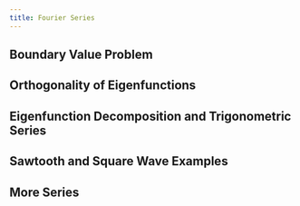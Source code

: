 ```yaml
---
title: Fourier Series
---
```


## Boundary Value Problem

## Orthogonality of Eigenfunctions

## Eigenfunction Decomposition and Trigonometric Series

## Sawtooth and Square Wave Examples

## More Series
